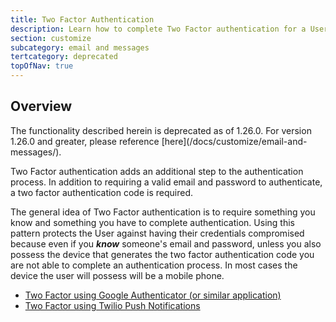 ```yaml
---
title: Two Factor Authentication
description: Learn how to complete Two Factor authentication for a User
section: customize
subcategory: email and messages
tertcategory: deprecated
topOfNav: true
---
```


## Overview

<Aside type="caution">
The functionality described herein is deprecated as of 1.26.0. For version 1.26.0 and greater, please reference [here](/docs/customize/email-and-messages/).
</Aside>

Two Factor authentication adds an additional step to the authentication process. In addition to requiring a valid
email and password to authenticate, a two factor authentication code is required.

The general idea of Two Factor authentication is to require something you know and something you have to complete authentication.
Using this pattern protects the User against having their credentials compromised because even if you _**know**_ someone's email
and password, unless you also possess the device that generates the two factor authentication code you are not able to complete
an authentication process. In most cases the device the user will possess will be a mobile phone.

* [Two Factor using Google Authenticator (or similar application)](/docs/customize/email-and-messages/deprecated/authenticator-app-pre-1-26)
* [Two Factor using Twilio Push Notifications](/docs/customize/email-and-messages/deprecated/twilio-push-pre-1-26)
